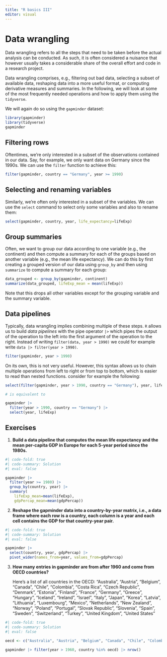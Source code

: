```yaml
---
title: "R basics III"
editor: visual
---
```


# Data wrangling

Data wrangling refers to all the steps that need to be taken before the actual analysis can be conducted. As such, it is often considered a nuisance that however usually takes a considerable share of the overall effort and code in a research project.

Data wrangling comprises, e.g., filtering out bad data, selecting a subset of available data, reshaping data into a more useful format, or computing derivative measures and summaries. In the following, we will look at some of the most frequently needed operations and how to apply them using the `tidyverse`.

We will again do so using the `gapminder` dataset:

```r
library(gapminder)
library(tidyverse)
gapminder
```

## Filtering rows

Oftentimes, we're only interested in a subset of the observations contained in our data. Say, for example, we only want data on Germany since the 1990s. We can use the `filter` function to achieve this:

```r
filter(gapminder, country == "Germany", year >= 1990)
```

## Selecting and renaming variables

Similarly, we're often only interested in a subset of the variables. We can use the `select` command to select only some variables and also to rename them:

```r
select(gapminder, country, year, life_expectancy=lifeExp)
```

## Group summaries

Often, we want to group our data according to one variable (e.g., the continent) and then compute a summary for each of the groups based on another variable (e.g., the mean life expectancy). We can do this by first creating a grouped version of our data using `group_by` and then using `summarize` to compute a summary for each group:

```r
data_grouped <- group_by(gapminder, continent)
summarize(data_grouped, lifeExp_mean = mean(lifeExp))
```

Note that this drops all other variables except for the grouping variable and the summary variable.

## Data pipelines

Typically, data wrangling implies combining multiple of these steps. `R` allows us to build *data pipelines* with the pipe operator `|>` which pipes the output of the operation to the left into the first argument of the operation to the right. Instead of writing `filter(data, year > 1990)` we could for example write `data |> filter(year > 1990)`.

```r
filter(gapminder, year > 1990)

```

On its own, this is not very useful. However, this syntax allows us to chain multiple operations from left to right or from top to bottom, which is easier to read than nested functions. consider for example the following:

```r
select(filter(gapminder, year > 1990, country == "Germany"), year, lifeExp)

# is equivalent to

gapminder |>
  filter(year > 1990, country == "Germany") |>
  select(year, lifeExp)
```

## Exercises

1.  **Build a data pipeline that computes the mean life expectancy and the mean per-capita GDP in Europe for each 5-year period since the 1980s.**

```r
#| code-fold: true
#| code-summary: Solution
#| eval: false

gapminder |>
  filter(year >= 1980) |>
  group_by(country, year) |>
  summary(
    lifeExp_mean=mean(lifeExp),
    gdpPercap_mean=mean(gdpPercap))
```

2.  **Reshape the gapminder data into a country-by-year matrix, i.e., a data frame where each row is a country, each column is a year and each cell contains the GDP for that country-year pair.**

```r
#| code-fold: true
#| code-summary: Solution
#| eval: false

gapminder |>
  select(country, year, gdpPercap) |>
  pivot_wider(names_from=year, values_from=gdpPercap)
```

3.  **How many entries in gapminder are from after 1960 and come from OECD countries?**

    Here's a list of all countries in the OECD: "Australia", "Austria", "Belgium", "Canada", "Chile", "Colombia", "Costa Rica", "Czech Republic", "Denmark", "Estonia", "Finland", "France", "Germany", "Greece", "Hungary", "Iceland", "Ireland", "Israel", "Italy", "Japan", "Korea", "Latvia", "Lithuania", "Luxembourg", "Mexico", "Netherlands", "New Zealand", "Norway", "Poland", "Portugal", "Slovak Republic", "Slovenia", "Spain", "Sweden", "Switzerland", "Turkey", "United Kingdom", "United States"

```r
#| code-fold: true
#| code-summary: Solution
#| eval: false

oecd <- c("Australia", "Austria", "Belgium", "Canada", "Chile", "Colombia", "Costa Rica", "Czech Republic", "Denmark", "Estonia", "Finland", "France", "Germany", "Greece", "Hungary", "Iceland", "Ireland", "Israel", "Italy", "Japan", "Korea", "Latvia", "Lithuania", "Luxembourg", "Mexico", "Netherlands", "New Zealand", "Norway", "Poland", "Portugal", "Slovak Republic", "Slovenia", "Spain", "Sweden", "Switzerland", "Turkey", "United Kingdom", "United States")

gapminder |> filter(year > 1960, country %in% oecd) |> nrow()
```
